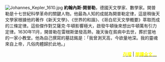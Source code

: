 [[File:Johannes_Kepler_1610.jpg|right]]
'''約翰內斯·開普勒'''，德國天文學家、數學家。開普勒是十七世紀科學革命的關鍵人物。他最為人知的成就為開普勒定律，這是稍後天文學家根據他的著作《新天文學》、《世界的和諧》、《哥白尼天文學概要》萃取而成的三條定律。這些傑作對艾薩克·牛頓影響極大，啟發牛頓後來想出牛頓萬有引力定律。1630年11月，開普勒在雷根斯堡發高熱，幾天後在貧病中去世，葬於當地的一家小教堂。他為自己撰寫的墓誌銘是：「我曾測天高，今欲量地深。我的靈魂來自上帝，凡俗肉體歸於此地。」

<div class="noprint" style="text-align:right;margin-right:10px;margin-bottom:4px;">'''[[Portal:太空/傳記/存檔|<span style="color: yellow">存檔</span>]]''' | '''[[約翰內斯·開普勒|<span style="color: yellow">閱讀全文...</span>]]''' </div>